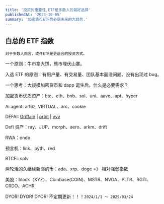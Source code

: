```yaml
---
title: '投资的重要性,ETF是多数人的最好选择'
publishedAt: '2024-10-05'
summary: '加密货币ETF势必是未来的大趋势.'
---
```


## 白总的 ETF 指数

`对于多数人而言，或许ETF是更适合的投资方式。`

一个原则：牛市拿大饼，熊市埋伏山寨。

入选 ETF 的原则：有用户量、有交易量、团队基本面没问题、没有出现过 bug。

一个思考：大规模加密货币和 dapp 诞生后，什么是必要需求？

加密货币优质资产：btc、eth、bnb、sol、uni、aave、apt、hyper

Ai agent: ai16z, VIRTUAL、arc、cookie

DEFAI: [Griffain](https://www.cookie.fun/zh/agent/griffain) | [orbit](https://www.cookie.fun/zh/agent/orbit) | [vvv](https://www.cookie.fun/zh/agent/vvv)

Defi 资产：ray、JUP、morph、aero、arkm、drift

RWA：ondo

预言机：link、pyth、red

BTCFi: solv

两轮活的久继续新高的币：ada、xrp、doge =》 相对强弱指数

美股：block（XYZ）、Coinbase(COIN)、MSTR、NVDA、PLTR、RGTI、CRDO、ACHR

DYOR! DYOR! DYOR! 不定期更新！！！`2024/1/1 ～ 2025/03/24`
